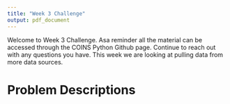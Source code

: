 ```yaml
---
title: "Week 3 Challenge"
output: pdf_document
---
```


Welcome to Week 3 Challenge. Asa reminder all the material can be accessed through the COINS Python Github page. Continue to reach out with any questions you have. This week we are looking at pulling data from more data sources. 

# Problem Descriptions